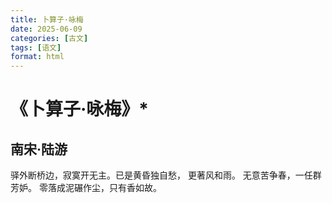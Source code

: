 ```yaml
---
title: 卜算子·咏梅
date: 2025-06-09
categories: [古文]
tags: [语文]
format: html
---
```

# 《卜算子·咏梅》*
## 南宋·陆游
驿外断桥边，寂寞开无主。已是黄昏独自愁，
更著风和雨。 无意苦争春，一任群芳妒。
零落成泥碾作尘，只有香如故。